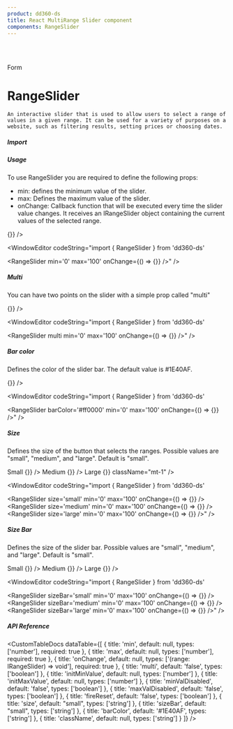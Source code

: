 ```yaml
---
product: dd360-ds
title: React MultiRange Slider component
components: RangeSlider
---
```


<br />
<br />

<Label>Form</Label>

# <span name="floating-nav">RangeSlider</span>

    An interactive slider that is used to allow users to select a range of values in a given range. It can be used for a variety of purposes on a website, such as filtering results, setting prices or choosing dates.


##### <span name="floating-nav">Import</span>

<WindowEditor codeString="import { RangeSlider } from 'dd360-ds'" />
<WindowEditor codeString="import RangeSlider from 'dd360-ds/RangeSlider'" />

##### <span name="floating-nav">Usage</span>

To use RangeSlider you are required to define the following props:

- min: defines the minimum value of the slider.
- max: Defines the maximum value of the slider.
- onChange: Callback function that will be executed every time the slider value changes. It receives an IRangeSlider object containing the current values of the selected range.

<ContainerComponentDoc className="gap-y-2">
    <RangeSlider min="0" max="100" onChange={() => {}} />
</ContainerComponentDoc>

<WindowEditor codeString="import { RangeSlider } from 'dd360-ds'

<RangeSlider min='0' max='100' onChange={() => {}} />" />

##### <span name="floating-nav">Multi</span>

You can have two points on the slider with a simple prop called "multi"

<ContainerComponentDoc className="gap-y-2">
    <RangeSlider multi min="0" max="100" onChange={() => {}} />
</ContainerComponentDoc>

<WindowEditor codeString="import { RangeSlider } from 'dd360-ds'

<RangeSlider multi min='0' max='100' onChange={() => {}} />" />

##### <span name="floating-nav">Bar color</span>

Defines the color of the slider bar.
The default value is #1E40AF.

<ContainerComponentDoc className="gap-y-2">
    <RangeSlider barColor="#ff0000" min="0" max="100" onChange={() => {}} />
</ContainerComponentDoc>

<WindowEditor codeString="import { RangeSlider } from 'dd360-ds'

<RangeSlider barColor='#ff0000' min='0' max='100' onChange={() => {}} />" />

##### <span name="floating-nav">Size</span>

Defines the size of the button that selects the ranges. Possible values are "small", "medium", and "large". Default is "small".

<ContainerComponentDoc className="gap-y-2">
    <Text>Small</Text>
    <RangeSlider className="mb-3" size='small' min='0' max='100' onChange={() => {}} />
    <Text>Medium</Text>
    <RangeSlider className="mb-3" size='medium' min='0' max='100' onChange={() => {}} />
    <Text>Large</Text>
    <RangeSlider className="mb-3" size='large' min='0' max='100' onChange={() => {}} className="mt-1" /> 
</ContainerComponentDoc>

<WindowEditor codeString="import { RangeSlider } from 'dd360-ds'

<RangeSlider size='small' min='0' max='100' onChange={() => {}} />
<RangeSlider size='medium' min='0' max='100' onChange={() => {}} />
<RangeSlider size='large' min='0' max='100' onChange={() => {}} />" />


##### <span name="floating-nav">Size Bar</span>

Defines the size of the slider bar. Possible values are "small", "medium", and "large". Default is "small".

<ContainerComponentDoc className="gap-y-2">
    <Text>Small</Text>
    <RangeSlider className="mb-3" sizeBar='small' min='0' max='100' onChange={() => {}} />
    <Text>Medium</Text>
    <RangeSlider className="mb-3" sizeBar='medium' min='0' max='100' onChange={() => {}} />
    <Text>Large</Text>
    <RangeSlider className="mb-3" sizeBar='large' min='0' max='100' onChange={() => {}} /> 
</ContainerComponentDoc>

<WindowEditor codeString="import { RangeSlider } from 'dd360-ds'

<RangeSlider sizeBar='small' min='0' max='100' onChange={() => {}} />
<RangeSlider sizeBar='medium' min='0' max='100' onChange={() => {}} />
<RangeSlider sizeBar='large' min='0' max='100' onChange={() => {}} />" />

##### <span name="floating-nav">API Reference</span>

<CustomTableDocs
    dataTable={[
        { title: 'min', default: null, types: ['number'], required: true },
        { title: 'max', default: null, types: ['number'], required: true },
        { title: 'onChange', default: null, types: ['(range: IRangeSlider) => void'], required: true },
        { title: 'multi', default: 'false', types: ['boolean'] },
        { title: 'initMinValue', default: null, types: ['number'] },
        { title: 'initMaxValue', default: null, types: ['number'] },
        { title: 'minValDisabled', default: 'false', types: ['boolean'] },
        { title: 'maxValDisabled', default: 'false', types: ['boolean'] },
        { title: 'fireReset', default: 'false', types: ['boolean'] },
        { title: 'size', default: "small", types: ['string'] },
        { title: 'sizeBar', default: "small", types: ['string'] },
        { title: 'barColor', default: '#1E40AF', types: ['string'] },
        { title: 'className', default: null, types: ['string'] }
    ]}
/>
